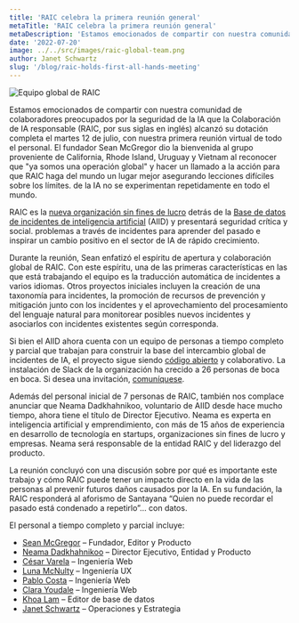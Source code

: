 ```yaml
---
title: 'RAIC celebra la primera reunión general'
metaTitle: 'RAIC celebra la primera reunión general'
metaDescription: 'Estamos emocionados de compartir con nuestra comunidad de colaboradores preocupados por la seguridad de la IA que la Colaboración de IA responsable (RAIC, por sus siglas en inglés) alcanzó su dotación total el martes 12 de julio, con nuestra primera reunión virtual de personal.'
date: '2022-07-20'
image: ../../src/images/raic-global-team.png
author: Janet Schwartz
slug: '/blog/raic-holds-first-all-hands-meeting'
---
```


![Equipo global de RAIC](../../src/images/raic-global-team.png)

Estamos emocionados de compartir con nuestra comunidad de colaboradores preocupados por la seguridad de la IA que la Colaboración de IA responsable (RAIC, por sus siglas en inglés) alcanzó su dotación completa el martes 12 de julio, con nuestra primera reunión virtual de todo el personal. El fundador Sean McGregor dio la bienvenida al grupo proveniente de California, Rhode Island, Uruguay y Vietnam al reconocer que "ya somos una operación global" y hacer un llamado a la acción para que RAIC haga del mundo un lugar mejor asegurando lecciones difíciles sobre los límites. de la IA no se experimentan repetidamente en todo el mundo.

RAIC es la [nueva organización sin fines de lucro](https://docsend.com/view/2vetgz64m98c85xz) detrás de la [Base de datos de incidentes de inteligencia artificial](https://incidentdatabase.ai) (AIID) y presentará seguridad crítica y social. problemas a través de incidentes para aprender del pasado e inspirar un cambio positivo en el sector de IA de rápido crecimiento.

Durante la reunión, Sean enfatizó el espíritu de apertura y colaboración global de RAIC. Con este espíritu, una de las primeras características en las que está trabajando el equipo es la traducción automática de incidentes a varios idiomas. Otros proyectos iniciales incluyen la creación de una taxonomía para incidentes, la promoción de recursos de prevención y mitigación junto con los incidentes y el aprovechamiento del procesamiento del lenguaje natural para monitorear posibles nuevos incidentes y asociarlos con incidentes existentes según corresponda.

Si bien el AIID ahora cuenta con un equipo de personas a tiempo completo y parcial que trabajan para construir la base del intercambio global de incidentes de IA, el proyecto sigue siendo [código abierto](https://github.com/responsible-ai-collaborative/aiid) y colaborativo. La instalación de Slack de la organización ha crecido a 26 personas de boca en boca. Si desea una invitación, [comuníquese](https://incidentdatabase.ai/contact).

Además del personal inicial de 7 personas de RAIC, también nos complace anunciar que Neama Dadkhahnikoo, voluntario de AIID desde hace mucho tiempo, ahora tiene el título de Director Ejecutivo. Neama es experta en inteligencia artificial y emprendimiento, con más de 15 años de experiencia en desarrollo de tecnología en startups, organizaciones sin fines de lucro y empresas. Neama será responsable de la entidad RAIC y del liderazgo del producto.

La reunión concluyó con una discusión sobre por qué es importante este trabajo y cómo RAIC puede tener un impacto directo en la vida de las personas al prevenir futuros daños causados ​​por la IA. En su fundación, la RAIC responderá al aforismo de Santayana “Quien no puede recordar el pasado está condenado a repetirlo”… con datos.

El personal a tiempo completo y parcial incluye:

- [Sean McGregor](https://seanbmcgregor.com) – Fundador, Editor y Producto
- [Neama Dadkhahnikoo](http://linkedin.com/in/neama) – Director Ejecutivo, Entidad y Producto
- [César Varela](https://cesarvarela.com) – Ingeniería Web
- [Luna McNulty](https://lmcnulty.me) – Ingeniería UX
- [Pablo Costa](https://www.linkedin.com/in/pablo-costa) – Ingeniería Web
- [Clara Youdale](https://www.clarayoudale.com) – Ingeniería Web
- [Khoa Lam](http://linkedin.com/in/khoalklam) – Editor de base de datos
- [Janet Schwartz](https://www.linkedin.com/in/janet-boutilier-schwartz) – Operaciones y Estrategia